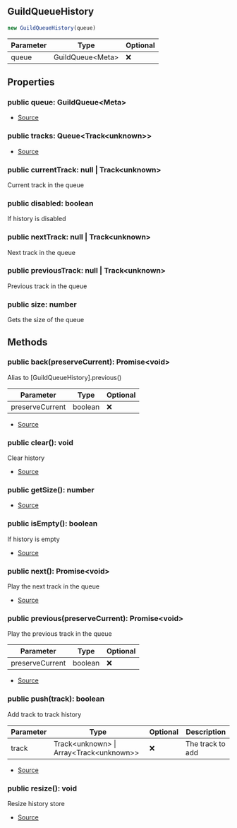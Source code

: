 ## GuildQueueHistory


```typescript
new GuildQueueHistory(queue)
```
| Parameter | Type | Optional |
| ----------- | ----------- | ----------- |
| queue | GuildQueue\<Meta> | ❌ |


## Properties
### public queue: GuildQueue\<Meta>
- [Source](https://github.com/Androz2091/discord-player/blob/cd5cf97/packages/discord-player/src/manager/GuildQueueHistory.ts#L8)
### public tracks: Queue\<Track\<unknown>>
- [Source](https://github.com/Androz2091/discord-player/blob/cd5cf97/packages/discord-player/src/manager/GuildQueueHistory.ts#L7)
### public currentTrack: null \| Track\<unknown>
Current track in the queue
### public disabled: boolean
If history is disabled
### public nextTrack: null \| Track\<unknown>
Next track in the queue
### public previousTrack: null \| Track\<unknown>
Previous track in the queue
### public size: number
Gets the size of the queue

## Methods
### public back(preserveCurrent): Promise\<void>
Alias to [GuildQueueHistory].previous()



| Parameter | Type | Optional |
| ----------- | ----------- | ----------- |
| preserveCurrent | boolean | ❌ |


- [Source](https://github.com/Androz2091/discord-player/blob/cd5cf97/packages/discord-player/src/manager/GuildQueueHistory.ts#L107)
### public clear(): void
Clear history



- [Source](https://github.com/Androz2091/discord-player/blob/cd5cf97/packages/discord-player/src/manager/GuildQueueHistory.ts#L73)
### public getSize(): number
- [Source](https://github.com/Androz2091/discord-player/blob/cd5cf97/packages/discord-player/src/manager/GuildQueueHistory.ts#L46)
### public isEmpty(): boolean
If history is empty



- [Source](https://github.com/Androz2091/discord-player/blob/cd5cf97/packages/discord-player/src/manager/GuildQueueHistory.ts#L53)
### public next(): Promise\<void>
Play the next track in the queue



- [Source](https://github.com/Androz2091/discord-player/blob/cd5cf97/packages/discord-player/src/manager/GuildQueueHistory.ts#L80)
### public previous(preserveCurrent): Promise\<void>
Play the previous track in the queue



| Parameter | Type | Optional |
| ----------- | ----------- | ----------- |
| preserveCurrent | boolean | ❌ |


- [Source](https://github.com/Androz2091/discord-player/blob/cd5cf97/packages/discord-player/src/manager/GuildQueueHistory.ts#L92)
### public push(track): boolean
Add track to track history



| Parameter | Type | Optional | Description |
| ----------- | ----------- | ----------- | ----------- |
| track | Track\<unknown> \| Array\<Track\<unknown>> | ❌ | The track to add |


- [Source](https://github.com/Androz2091/discord-player/blob/cd5cf97/packages/discord-player/src/manager/GuildQueueHistory.ts#L61)
### public resize(): void
Resize history store



- [Source](https://github.com/Androz2091/discord-player/blob/cd5cf97/packages/discord-player/src/manager/GuildQueueHistory.ts#L114)